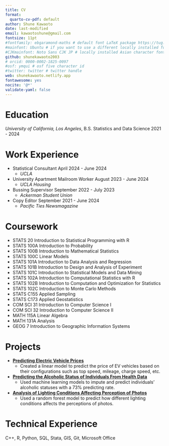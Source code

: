 ```yaml
---
title: CV
format:
  quarto-cv-pdf: default
author: Shune Kawaoto
date: last-modified
email: kawaotoshune@gmail.com
fontsize: 11pt
#fontfamily: ebgaramond-maths # default font LaTeX package https://tug.org/FontCatalogue/about.html
#mainfont: Ubuntu # if you want to use a different locally installed font
#CJKmainfont: Noto Sans CJK JP # locally installed Asian character font, must use with xelatex
github: shunekawaoto2003
# orcid: 0000-0002-1825-0097
#osf: ymqui # osf five character id
#twitter: twitter # twitter handle
web: shunekawaoto.netlify.app
fontawesome: yes
nocite: '@*'
validate-yaml: false
---
```


<!-- # Employment -->

<!-- *Arthur Guinness & Son* -->

<!-- Chief Brewer (Park Royal) \hfill 1935-1937 -->

<!-- Researcher (Dublin) \hfill 1899-1935 -->

# Education
*University of California, Los Angeles*, B.S. Statistics and Data Science \hfill 2021 - 2024

# Work Experience
- Statistical Consultant \hfill April 2024 - June 2024
  - *UCLA*
- University Apartment Mailroom Worker \hfill August 2023 - June 2024
  - *UCLA Housing*
- Bussing Supervisor \hfill September 2022 - July 2023
  - *Ackerman Student Union*
- Copy Editor \hfill September 2021 - June 2024
  - *Pacific Ties Newsmagazine*

# Coursework
- STATS 20 \hfill Introduction to Statistical Programming with R
- STATS 100A \hfill Introduction to Probability
- STATS 100B \hfill Introduction to Mathematical Statistics
- STATS 100C \hfill Linear Models
- STATS 101A \hfill Introduction to Data Analysis and Regression
- STATS 101B \hfill Introduction to Design and Analysis of Experiment
- STATS 101C \hfill Introduction to Statistical Models and Data Mining
- STATS 102A \hfill Introduction to Computational Statistics with R
- STATS 102B \hfill Introduction to Computation and Optimization for Statistics
- STATS 102C \hfill Introduction to Monte Carlo Methods
- STATS C155 \hfill Applied Sampling
- STATS C173 \hfill Applied Geostatistics
- COM SCI 31 \hfill Introduction to Computer Science I
- COM SCI 32 \hfill Introduction to Computer Science II
- MATH 115A \hfill Linear Algebra
- MATH 131A \hfill Analysis
- GEOG 7 \hfill Introduction to Geographic Information Systems

# Projects
- **[Predicting Electric Vehicle Prices](https://github.com/shunekawaoto2003/Predicting-EV-Prices)**
  - Created a linear model to predict the price of EV vehicles based on their configurations such as top speed, 
  mileage, charge speed, etc.
- **[Predicting the Alcoholic Status of Individuals From Health Data](https://github.com/shunekawaoto2003/Predicting-Alcoholic-Status)**
  - Used machine learning models to impute and predict individuals' alcoholic statuses with a 73% predicting rate.
- **[Analysis of Lighting Conditions Affecting Perception of Photos](https://github.com/shunekawaoto2003/Analysis-of-light-conditions)**
  - Used a random forest model to predict how different lighting conditions affects the perceptions of photos.
<!-- - **[Predicting Diabetes Diagnosis from Health Data] -->

# Technical Experience
C++, R, Python, SQL, Stata, GIS, Git, Microsoft Office

